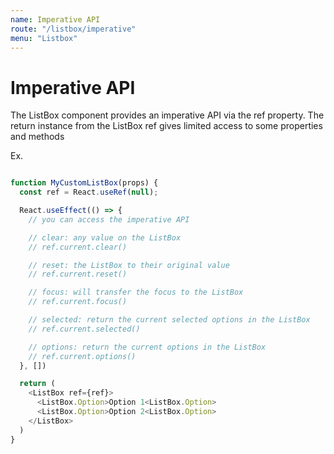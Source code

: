 ```yaml
---
name: Imperative API
route: "/listbox/imperative"
menu: "Listbox"
---
```


# Imperative API

The ListBox component provides an imperative API via the ref property. The return instance from the
ListBox ref gives limited access to some properties and methods

Ex.

```js

function MyCustomListBox(props) {
  const ref = React.useRef(null);

  React.useEffect(() => {
    // you can access the imperative API

    // clear: any value on the ListBox
    // ref.current.clear()

    // reset: the ListBox to their original value
    // ref.current.reset()

    // focus: will transfer the focus to the ListBox
    // ref.current.focus()

    // selected: return the current selected options in the ListBox
    // ref.current.selected()

    // options: return the current options in the ListBox
    // ref.current.options()
  }, [])

  return (
    <ListBox ref={ref}>
      <ListBox.Option>Option 1<ListBox.Option>
      <ListBox.Option>Option 2<ListBox.Option>
    </ListBox>
  )
}

```
